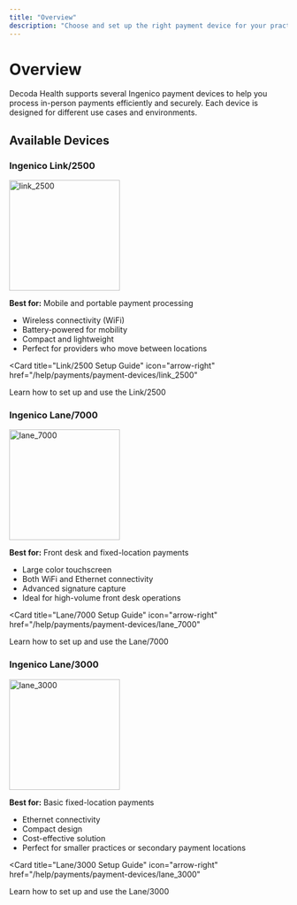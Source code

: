 ```yaml
---
title: "Overview"
description: "Choose and set up the right payment device for your practice"
---
```


# Overview

Decoda Health supports several Ingenico payment devices to help you process in-person payments efficiently and securely. Each device is designed for different use cases and environments.

## Available Devices

### Ingenico Link/2500

<img
  src="/help/payments/payment-devices/images/link_2500.png"
  alt="link_2500"
  width="200"
  className="my-4"
/>

**Best for:** Mobile and portable payment processing

- Wireless connectivity (WiFi)
- Battery-powered for mobility
- Compact and lightweight
- Perfect for providers who move between locations

<Card
  title="Link/2500 Setup Guide"
  icon="arrow-right"
  href="/help/payments/payment-devices/link_2500"
>
  Learn how to set up and use the Link/2500
</Card>

### Ingenico Lane/7000

<img
  src="/help/payments/payment-devices/images/lane_7000.png"
  alt="lane_7000"
  width="200"
  className="my-4"
/>

**Best for:** Front desk and fixed-location payments

- Large color touchscreen
- Both WiFi and Ethernet connectivity
- Advanced signature capture
- Ideal for high-volume front desk operations

<Card
  title="Lane/7000 Setup Guide"
  icon="arrow-right"
  href="/help/payments/payment-devices/lane_7000"
>
  Learn how to set up and use the Lane/7000
</Card>

### Ingenico Lane/3000

<img
  src="/help/payments/payment-devices/images/lane_3000.png"
  alt="lane_3000"
  width="200"
  className="my-4"
/>

**Best for:** Basic fixed-location payments

- Ethernet connectivity
- Compact design
- Cost-effective solution
- Perfect for smaller practices or secondary payment locations

<Card
  title="Lane/3000 Setup Guide"
  icon="arrow-right"
  href="/help/payments/payment-devices/lane_3000"
>
  Learn how to set up and use the Lane/3000
</Card>
